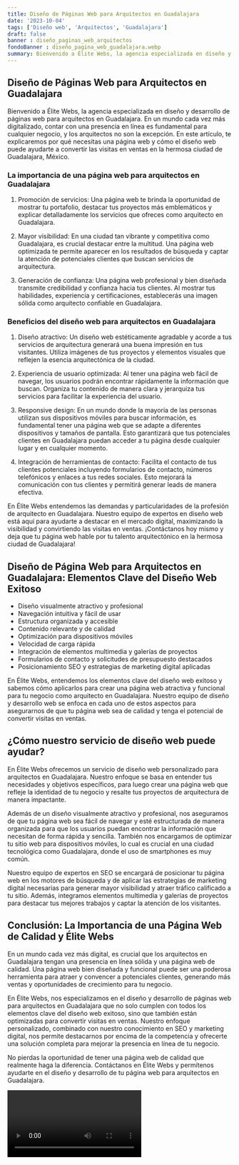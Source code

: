 ```yaml
---
title: Diseño de Páginas Web para Arquitectos en Guadalajara
date: '2023-10-04'
tags: ['Diseño web', 'Arquitectos', 'Guadalajara']
draft: false
banner : diseño_paginas_web_arquitectos
fondoBanner : diseño_pagina_web_guadalajara.webp
summary: Bienvenido a Élite Webs, la agencia especializada en diseño y desarrollo de páginas web para arquitectos en Guadalajara. En un mundo cada vez más digitalizado, contar con una presencia en línea es fundamental para cualquier negocio, y los arquitectos no son la excepción. En este artículo, te explicaremos por qué necesitas una página web y cómo el diseño web puede ayudarte a convertir las visitas en ventas en la hermosa ciudad de Guadalajara, México.
---
```


## Diseño de Páginas Web para Arquitectos en Guadalajara

Bienvenido a Élite Webs, la agencia especializada en diseño y desarrollo de páginas web para arquitectos en Guadalajara. En un mundo cada vez más digitalizado, contar con una presencia en línea es fundamental para cualquier negocio, y los arquitectos no son la excepción. En este artículo, te explicaremos por qué necesitas una página web y cómo el diseño web puede ayudarte a convertir las visitas en ventas en la hermosa ciudad de Guadalajara, México.

### La importancia de una página web para arquitectos en Guadalajara

1. Promoción de servicios: Una página web te brinda la oportunidad de mostrar tu portafolio, destacar tus proyectos más emblemáticos y explicar detalladamente los servicios que ofreces como arquitecto en Guadalajara.

2. Mayor visibilidad: En una ciudad tan vibrante y competitiva como Guadalajara, es crucial destacar entre la multitud. Una página web optimizada te permite aparecer en los resultados de búsqueda y captar la atención de potenciales clientes que buscan servicios de arquitectura.

3. Generación de confianza: Una página web profesional y bien diseñada transmite credibilidad y confianza hacia tus clientes. Al mostrar tus habilidades, experiencia y certificaciones, establecerás una imagen sólida como arquitecto confiable en Guadalajara.

### Beneficios del diseño web para arquitectos en Guadalajara

1. Diseño atractivo: Un diseño web estéticamente agradable y acorde a tus servicios de arquitectura generará una buena impresión en tus visitantes. Utiliza imágenes de tus proyectos y elementos visuales que reflejen la esencia arquitectónica de la ciudad.

2. Experiencia de usuario optimizada: Al tener una página web fácil de navegar, los usuarios podrán encontrar rápidamente la información que buscan. Organiza tu contenido de manera clara y jerarquiza tus servicios para facilitar la experiencia del usuario.

3. Responsive design: En un mundo donde la mayoría de las personas utilizan sus dispositivos móviles para buscar información, es fundamental tener una página web que se adapte a diferentes dispositivos y tamaños de pantalla. Esto garantizará que tus potenciales clientes en Guadalajara puedan acceder a tu página desde cualquier lugar y en cualquier momento.

4. Integración de herramientas de contacto: Facilita el contacto de tus clientes potenciales incluyendo formularios de contacto, números telefónicos y enlaces a tus redes sociales. Esto mejorará la comunicación con tus clientes y permitirá generar leads de manera efectiva.

En Élite Webs entendemos las demandas y particularidades de la profesión de arquitecto en Guadalajara. Nuestro equipo de expertos en diseño web está aquí para ayudarte a destacar en el mercado digital, maximizando la visibilidad y convirtiendo las visitas en ventas. ¡Contáctanos hoy mismo y deja que tu página web hable por tu talento arquitectónico en la hermosa ciudad de Guadalajara!

<GifSeo />

<Cta />

## Diseño de Página Web para Arquitectos en Guadalajara: Elementos Clave del Diseño Web Exitoso

- Diseño visualmente atractivo y profesional
- Navegación intuitiva y fácil de usar
- Estructura organizada y accesible
- Contenido relevante y de calidad
- Optimización para dispositivos móviles
- Velocidad de carga rápida
- Integración de elementos multimedia y galerías de proyectos
- Formularios de contacto y solicitudes de presupuesto destacados
- Posicionamiento SEO y estrategias de marketing digital aplicadas

En Élite Webs, entendemos los elementos clave del diseño web exitoso y sabemos cómo aplicarlos para crear una página web atractiva y funcional para tu negocio como arquitecto en Guadalajara. Nuestro equipo de diseño y desarrollo web se enfoca en cada uno de estos aspectos para asegurarnos de que tu página web sea de calidad y tenga el potencial de convertir visitas en ventas.

## ¿Cómo nuestro servicio de diseño web puede ayudar?

En Élite Webs ofrecemos un servicio de diseño web personalizado para arquitectos en Guadalajara. Nuestro enfoque se basa en entender tus necesidades y objetivos específicos, para luego crear una página web que refleje la identidad de tu negocio y resalte tus proyectos de arquitectura de manera impactante.

Además de un diseño visualmente atractivo y profesional, nos aseguramos de que tu página web sea fácil de navegar y esté estructurada de manera organizada para que los usuarios puedan encontrar la información que necesitan de forma rápida y sencilla. También nos encargamos de optimizar tu sitio web para dispositivos móviles, lo cual es crucial en una ciudad tecnológica como Guadalajara, donde el uso de smartphones es muy común.

Nuestro equipo de expertos en SEO se encargará de posicionar tu página web en los motores de búsqueda y de aplicar las estrategias de marketing digital necesarias para generar mayor visibilidad y atraer tráfico calificado a tu sitio. Además, integramos elementos multimedia y galerías de proyectos para destacar tus mejores trabajos y captar la atención de los visitantes.

## Conclusión: La Importancia de una Página Web de Calidad y Élite Webs

En un mundo cada vez más digital, es crucial que los arquitectos en Guadalajara tengan una presencia en línea sólida y una página web de calidad. Una página web bien diseñada y funcional puede ser una poderosa herramienta para atraer y convencer a potenciales clientes, generando más ventas y oportunidades de crecimiento para tu negocio.

En Élite Webs, nos especializamos en el diseño y desarrollo de páginas web para arquitectos en Guadalajara que no solo cumplen con todos los elementos clave del diseño web exitoso, sino que también están optimizadas para convertir visitas en ventas. Nuestro enfoque personalizado, combinado con nuestro conocimiento en SEO y marketing digital, nos permite destacarnos por encima de la competencia y ofrecerte una solución completa para mejorar la presencia en línea de tu negocio.

No pierdas la oportunidad de tener una página web de calidad que realmente haga la diferencia. Contáctanos en Élite Webs y permítenos ayudarte en el diseño y desarrollo de tu página web para arquitectos en Guadalajara.

<Video />

<CtaBot job='Arquitectos' city='Guadalajara'/>

<Gmaps query='Guadalajara+españa+maps' />